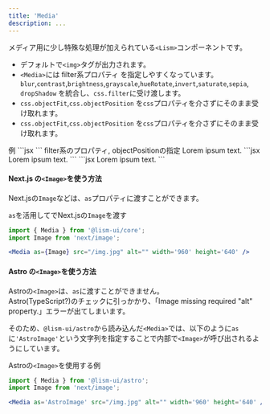 ```yaml
---
title: 'Media'
description: ...
---
```




メディア用に少し特殊な処理が加えられている`<Lism>`コンポーネントです。

- デフォルトで`<img>`タグが出力されます。
- `<Media>`には filter系プロパティ を指定しやすくなっています。  
    `blur`,`contrast`,`brightness`,`grayscale`,`hueRotate`,`invert`,`saturate`,`sepia`, `dropShadow` を統合し、`css.filter`に受け渡します。
- `css.objectFit`,`css.objectPosition` を`css`プロパティを介さずにそのまま受け取れます。
- `css.objectFit`,`css.objectPosition` を`css`プロパティを介さずにそのまま受け取れます。


<Preview>
	<PreviewTitle>
		例
	</PreviewTitle>
	<PreviewArea>
		<Media src='/img/img-2.jpg' alt='' width='960' height='640' />
	</PreviewArea>
	<PreviewCode slot='tab' label='JSX'>
		```jsx
		<Media src='/img/img-2.jpg' alt='' width='960' height='640' />
		```
	</PreviewCode>
</Preview>

<Preview>
	<PreviewTitle>filter系のプロパティ, objectPositionの指定</PreviewTitle>
	<PreviewArea>
		<Frame tag='figure' ar='16/9' pos='r'>
			<Media contrast={1.1} saturate={0.2} objectPosition='50% 70%' src='/img/img-2.jpg' alt='' width='960' height='640' />
			<Text tag='figcaption' pos='a' z='1' b='0' p='5' w='100%' c='white' ta='c' lts='l'>Lorem ipsum text.</Text>
		</Frame>
	</PreviewArea>
	<PreviewCode slot='tab' label='JSX'>
		```jsx
		<Frame tag='figure' ar='16/9' pos='r'>
			<Media contrast={1.1} saturate={0.2} objectPosition='50% 70%' src='/img/img-2.jpg' alt='' width='960' height='640' />
			<Text tag='figcaption' pos='a' z='1' b='0' p='5' w='100%' c='white' ta='c' lts='l'>Lorem ipsum text.</Text>
		</Frame>
		```
	</PreviewCode>
	<PreviewCode slot='tab' label='この書き方と同じ'>
		```jsx
		<Frame tag='figure' ar='16/9' pos='r'>
			<Media css={{filter:'contrast(1.1) saturate(0.2)', objectPosition:'50% 70%'}} src='/img/img-2.jpg' alt='' width='960' height='640' />
			<Text tag='figcaption' pos='a' z='1' b='0' p='5' w='100%' c='white' ta='c' lts='l'>Lorem ipsum text.</Text>
		</Frame>
		```
	</PreviewCode>
</Preview>




#### Next.js の`<Image>`を使う方法

Next.jsの`Image`などは、`as`プロパティに渡すことができます。

<PreviewTitle>`as`を活用してでNext.jsの`Image`を渡す</PreviewTitle>
```jsx "as={Image}"
import { Media } from '@lism-ui/core';
import Image from 'next/image';

<Media as={Image} src="/img.jpg" alt="" width='960' height='640' />
```

#### Astro の`<Image>`を使う方法

Astroの`<Image>`は、`as`に渡すことができません。  
Astro(TypeScript?)のチェックに引っかかり、「Image missing required "alt" property.」エラーが出てしまいます。


そのため、`@lism-ui/astro`から読み込んだ`<Media>`では、以下のように`as`に`'AstroImage'`という文字列を指定することで内部で`<Image>`が呼び出されるようにしています。


<PreviewTitle>Astroの`<Image>`を使用する例</PreviewTitle>
```jsx "as='AstroImage'"
import { Media } from '@lism-ui/astro';
import Image from 'next/image';

<Media as='AstroImage' src="/img.jpg" alt="" width='960' height='640' />
```
